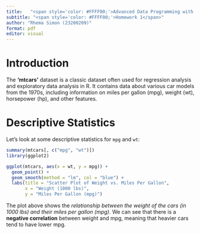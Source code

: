 ```yaml
---
title:   "<span style='color: #FFFF00;'>Advanced Data Programming with R</span>"
subtitle: "<span style='color: #FFFF00;'>Homework 1</span>"
author: "Rhema Simon (23200209)"
format: pdf
editor: visual
---
```


# Introduction

The **'mtcars'** dataset is a classic dataset often used for regression analysis and exploratory data analysis in R. It contains data about various car models from the 1970s, including information on miles per gallon (mpg), weight (wt), horsepower (hp), and other features.

# Descriptive Statistics

Let's look at some descriptive statistics for `mpg` and `wt`:

```r
summary(mtcars[, c("mpg", "wt")])
library(ggplot2)

ggplot(mtcars, aes(x = wt, y = mpg)) +
  geom_point() +
  geom_smooth(method = "lm", col = "blue") +
  labs(title = "Scatter Plot of Weight vs. Miles Per Gallon",
       x = "Weight (1000 lbs)",
       y = "Miles Per Gallon (mpg)")
```
The plot above shows the *relationship between the weight of the cars (in 1000 lbs) and their miles per gallon (mpg)*. We can see that there is a **negative correlation** between weight and mpg, meaning that heavier cars tend to have lower mpg.
